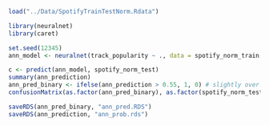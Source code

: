 ```r
load("../Data/SpotifyTrainTestNorm.Rdata")
```

```r
library(neuralnet)
library(caret)
```

```r
set.seed(12345)
ann_model <- neuralnet(track_popularity ~ ., data = spotify_norm_train, lifesign = "full")

c <- predict(ann_model, spotify_norm_test)
summary(ann_prediction)
ann_pred_binary <- ifelse(ann_prediction > 0.55, 1, 0) # slightly over median = 0.5426
confusionMatrix(as.factor(ann_pred_binary), as.factor(spotify_norm_test$track_popularity), positive = "1")
```

```r
saveRDS(ann_pred_binary, "ann_pred.RDS")
saveRDS(ann_prediction, "ann_prob.rds")
```

